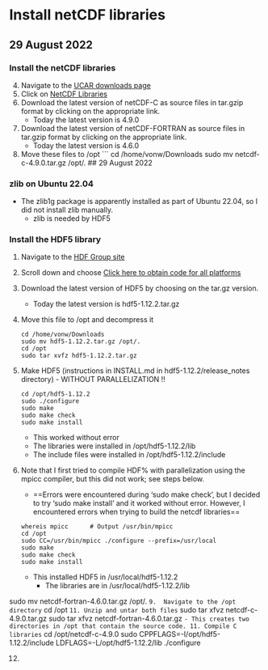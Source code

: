 # Install netCDF libraries {.unnumbered}

## 29 August 2022

### Install the netCDF libraries
4. Navigate to the [UCAR downloads page](https://downloads.unidata.ucar.edu)
5. Click on [NetCDF Libraries](https://downloads.unidata.ucar.edu/netcdf/)
6. Download the latest version of netCDF-C as source files in tar.gzip format by clicking on the appropriate link.
   - Today the latest version is 4.9.0
7. Download the latest version of netCDF-FORTRAN as source files in tar.gzip format by clicking on the appropriate link.
   - Today the latest version is 4.6.0
8. Move these files to /opt
   ```
   cd /home/vonw/Downloads
   sudo mv netcdf-c-4.9.0.tar.gz /opt/.
   ## 29 August 2022

### zlib on Ubuntu 22.04
- The zlib1g package is apparently installed as part of Ubuntu 22.04, so I did not install zlib manually.
  - zlib is needed by HDF5

### Install the HDF5 library
1. Navigate to the [HDF Group site](https://www.hdfgroup.org/downloads/hdf5/)
2. Scroll down and choose [Click here to obtain code for all platforms](https://www.hdfgroup.org/downloads/hdf5/)
3. Download the latest version of HDF5 by choosing on the tar.gz version.
   - Today the latest version is hdf5-1.12.2.tar.gz
4. Move this file to /opt and decompress it
   ```
   cd /home/vonw/Downloads
   sudo mv hdf5-1.12.2.tar.gz /opt/.
   cd /opt
   sudo tar xvfz hdf5-1.12.2.tar.gz
   ```
5. Make HDF5 (instructions in INSTALL.md in hdf5-1.12.2/release_notes directory) - WITHOUT PARALLELIZATION !!
   ```
   cd /opt/hdf5-1.12.2
   sudo ./configure
   sudo make
   sudo make check
   sudo make install
   ```
   - This worked without error
   - The libraries were installed in /opt/hdf5-1.12.2/lib
   - The include files were installed in /opt/hdf5-1.12.2/include
6. Note that I first tried to compile HDF% with parallelization using the mpicc compiler, but this did not work; see steps below.
   - ==Errors were encountered during 'sudo make check', but I decided to try 'sudo make install' and it worked without error. However, I encountered errors when trying to build the netcdf libraries==
   ```
   whereis mpicc      # Output /usr/bin/mpicc
   cd /opt
   sudo CC=/usr/bin/mpicc ./configure --prefix=/usr/local
   sudo make
   sudo make check
   sudo make install
   ```
   - This installed HDF5 in /usr/local/hdf5-1.12.2
     - The libraries are in /usr/local/hdf5-1.12.2/lib

sudo mv netcdf-fortran-4.6.0.tar.gz /opt/.
   ```
9.  Navigate to the /opt directory
   ```
   cd /opt
   ```
11. Unzip and untar both files
   ```
   sudo tar xfvz netcdf-c-4.9.0.tar.gz
   sudo tar xfvz netcdf-fortran-4.6.0.tar.gz
   ```
   - This creates two directories in /opt that contain the source code.
11. Compile C libraries
    ```
    cd /opt/netcdf-c-4.9.0
    sudo CPPFLAGS=-I/opt/hdf5-1.12.2/include LDFLAGS=-L/opt/hdf5-1.12.2/lib ./configure

12. 